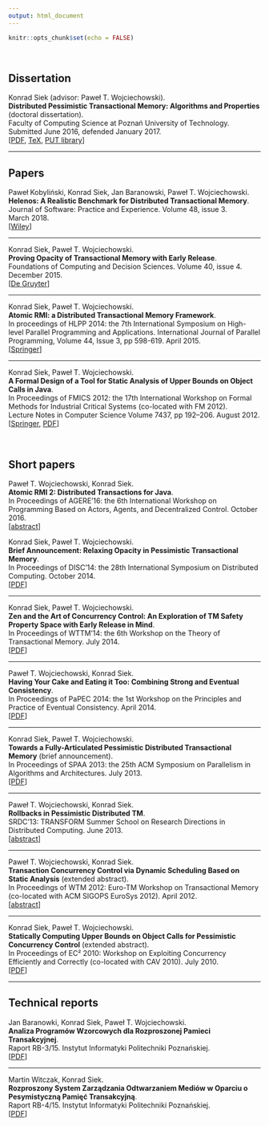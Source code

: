 ```yaml
---
output: html_document
---
```


```r
knitr::opts_chunk$set(echo = FALSE)
```
<br/>

## Dissertation

Konrad Siek (advisor: Paweł T. Wojciechowski).  
**Distributed Pessimistic Transactional Memory: Algorithms and Properties** (doctoral dissertation).  
Faculty of Computing Science at Poznań University of Technology.  
Submitted June 2016, defended January 2017.  
[[PDF](pub/dissertation.pdf), [TeX](pub/dissertation.tar.gz), [PUT library](https://pp-hip.pfsl.poznan.pl/ipac20/ipac.jsp?session=151C8173887J1.41469&profile=put-library&uri=link=3100007~!756389~!3100001~!3100002&aspect=basic_search&menu=search&ri=8&source=~!bpptest&term=Distributed+Pessimistic+Transactional+Memory%3A+Algorithms+and+Properties+%2F&index=ALTITLE)]

<hr/>

## Papers

Paweł Kobyliński, Konrad Siek, Jan Baranowski, Paweł T. Wojciechowski.  
**Helenos: A Realistic Benchmark for Distributed Transactional Memory**.  
Journal of Software: Practice and Experience.
Volume 48, issue 3.  
March 2018.    
[[Wiley](http://onlinelibrary.wiley.com/doi/10.1002/spe.2548/full)]

<hr/>

Konrad Siek, Paweł T. Wojciechowski.  
**Proving Opacity of Transactional Memory with Early Release**.  
Foundations of Computing and Decision Sciences.
Volume 40, issue 4.
December 2015.  
[[De Gruyter](http://www.degruyter.com/view/j/fcds.2015.40.issue-4/fcds-2015-0018/fcds-2015-0018.xml?format=INT>)]

<hr/>

Konrad Siek, Paweł T. Wojciechowski.  
**Atomic RMI: a Distributed Transactional Memory Framework**.  
In proceedings of HLPP 2014: the 7th International Symposium on High-level Parallel Programming and Applications.
International Journal of Parallel Programming, Volume 44, Issue 3, pp 598-619. April 2015.  
[[Springer](http://link.springer.com/article/10.1007/s10766-015-0361-x>)]

<hr/>

Konrad Siek, Paweł T. Wojciechowski.  
**A Formal Design of a Tool for Static Analysis of Upper Bounds on Object Calls in Java**.  
In Proceedings of FMICS 2012: the 17th International Workshop on Formal Methods for Industrial Critical Systems (co-located with FM 2012).  
Lecture Notes in Computer Science Volume 7437, pp 192–206. August 2012.  
[[Springer](https://link.springer.com/chapter/10.1007/978-3-642-32469-7_13), [PDF](pub/fmics12.pdf)]

<br/>

## Short papers

Paweł T. Wojciechowski, Konrad Siek.  
**Atomic RMI 2: Distributed Transactions for Java**.  
In Proceedings of AGERE'16: the 6th International Workshop on Programming Based on Actors, Agents, and Decentralized Control. October 2016.  
[[abstract](https://2016.splashcon.org/event/agere2016-atomic-rmi-2-distributed-transactions-for-java)]

Konrad Siek, Paweł T. Wojciechowski.   
**Brief Announcement: Relaxing Opacity in Pessimistic Transactional Memory**.  
In Proceedings of DISC'14: the 28th International Symposium on Distributed Computing.
October 2014.  
[[PDF](pub/disc14.pdf)]

<hr/>

Konrad Siek, Paweł T. Wojciechowski.  
**Zen and the Art of Concurrency Control: An Exploration of TM Safety Property Space with Early Release in Mind**.  
In Proceedings of WTTM'14: the 6th Workshop on the Theory of Transactional Memory. 
July 2014.  
[[PDF](pub/wttm14.pdf)]

<hr/>

Paweł T. Wojciechowski, Konrad Siek.  
**Having Your Cake and Eating it Too: Combining Strong and Eventual Consistency**.  
In Proceedings of PaPEC 2014: the 1st Workshop on the Principles and Practice of Eventual Consistency. April 2014.  
[[PDF](pub/papec14.pdf)]

<hr/>

Konrad Siek, Paweł T. Wojciechowski.  
**Towards a Fully-Articulated Pessimistic Distributed Transactional Memory** (brief announcement).  
In Proceedings of SPAA 2013: the 25th ACM Symposium on Parallelism in Algorithms and Architectures.
July 2013.  
[[PDF](pub/spaa13.pdf)]

<hr/>

Paweł T. Wojciechowski, Konrad Siek.  
**Rollbacks in Pessimistic Distributed TM**.  
SRDC'13: TRANSFORM Summer School on Research Directions in Distributed Computing. June 2013.  
[[abstract](srdc13-abstract.pdf)]

<hr/>

Paweł T. Wojciechowski, Konrad Siek.  
**Transaction Concurrency Control via Dynamic Scheduling Based on Static Analysis** (extended abstract).  
In Proceedings of WTM 2012: Euro-TM Workshop on Transactional Memory (co-located with ACM SIGOPS EuroSys 2012). April 2012.  
[[abstract](http://www.eurotm.org/action-meetings/wtm2012/program/abstracts#Wojciechowski)]

<hr/>

Konrad Siek, Paweł T. Wojciechowski.  
**Statically Computing Upper Bounds on Object Calls for Pessimistic Concurrency Control** (extended abstract).  
In Proceedings of EC² 2010: Workshop on Exploiting Concurrency Efficiently and Correctly (co-located with CAV 2010). July 2010.  
[[PDF](pub/sw10.pdf)]

<hr/>

## Technical reports

Jan Baranowki, Konrad Siek, Paweł T. Wojciechowski.  
**Analiza Programów Wzorcowych dla Rozproszonej Pamieci Transakcyjnej**.  
Raport RB-3/15. Instytut Informatyki Politechniki Poznańskiej.  
[[PDF](pub/rb-3-15.pdf)]

<hr/>

Martin Witczak, Konrad Siek.  
**Rozproszony System Zarządzania Odtwarzaniem Mediów w Oparciu o Pesymistyczną Pamięć Transakcyjną**.  
Raport RB-4/15. Instytut Informatyki Politechniki Poznańskiej.  
[[PDF](pub/rb-4-15.pdf)]